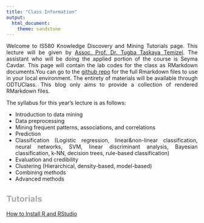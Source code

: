 ```yaml
---
title: "Class Information"
output: 
  html_document:
    theme: sandstone
---
```


<style type="text/css">


.main-container {
  max-width: 1180px;
}


body{ /* Normal  */
      font-size: 14px;
      text-align: justify;
      text-justify: inter-word;
  }
td {  /* Table  */
  font-size: 10px;
}
h1.title {
  font-size: 30px;
  color: DimGrey;
}
h1 { /* Header 1 */
  font-size: 28px;
  color: DarkGrey;
}
h2 { /* Header 2 */
    font-size: 22px;
  color: DarkGrey;
}
h3 { /* Header 3 */
  font-size: 18px;
  font-family: "Times New Roman", Times, serif;
  color: DarkGrey;
}
code.r{ /* Code block */
    font-size: 12px;
}
pre { /* Code block - determines code spacing between lines */
    font-size: 14px;
}
</style>
<p>

Welcome to IS580 Knowledge Discovery and Mining Tutorials page. This lecture will be given by [Assoc. Prof. Dr. Tugba Taskaya Temizel](https://blog.metu.edu.tr/ttemizel/). The assistant who will be doing the applied portion of the course is Seyma Cavdar. This page will contain the lab codes for the class as RMarkdown documents.You can go to the [github repo](https://github.com/SeymaCavdar/R_for_KnowledgeDiscoveryandMining) for the full Rmarkdown files to use in your local environment. The entirety of materials will be available through ODTUClass. This blog only aims to provide a collection of rendered RMarkdown files.


The syllabus for this year's lecture is as follows:

- Introduction to data mining
- Data preprocessing
- Mining frequent patterns, associations, and correlations
- Prediction
- Classification (Logistic regression, linear&non-linear classification, neural networks, SVM, linear discriminant analysis, Bayesian classification, k-NN, decision trees, rule-based classification)
- Evaluation and credibility
- Clustering (Hierarchical, density-based, model-based)
- Combining methods
- Advanced methods

</p>

## Tutorials
[How to Install R and RStudio](./installation.html)

